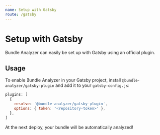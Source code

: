 ```yaml
---
name: Setup with Gatsby
route: /gatsby
---
```


# Setup with Gatsby

Bundle Analyzer can easily be set up with Gatsby using an official plugin.

## Usage

To enable Bundle Analyzer in your Gatsby project, install `@bundle-analyzer/gatsby-plugin` and add it to your `gatsby-config.js`:

```js
plugins: [
  {
    resolve: '@bundle-analyzer/gatsby-plugin',
    options: { token: '<repository-token>' },
  },
]
```

At the next deploy, your bundle will be automatically analyzed!
